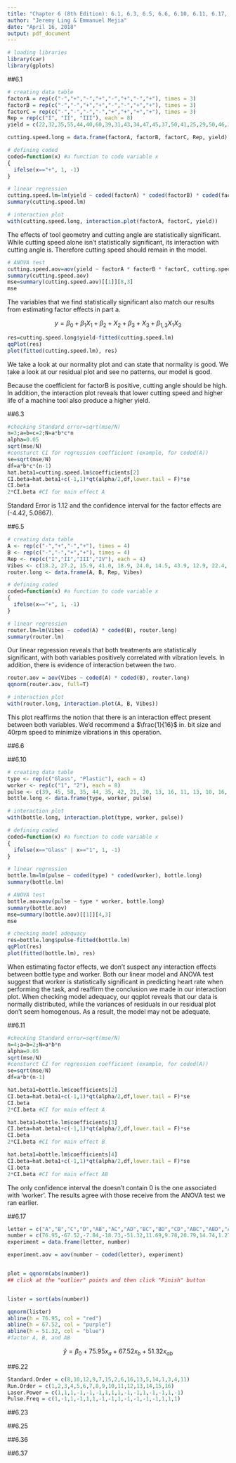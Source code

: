 ---
title: "Chapter 6 (8th Edition): 6.1, 6.3, 6.5, 6.6, 6.10, 6.11, 6.17, 6.22, 6.23, 6.25, 6.36, 6.37 "
author: "Jeremy Ling & Emmanuel Mejia"
date: "April 16, 2018"
output: pdf_document
---

```{r}
# loading libraries
library(car)
library(gplots)
```


##6.1

\textbf{An engineer is interested in the effects of cutting
speed (A), tool geometry (B), and cutting angle (C) on the life
(in hours) of a machine tool. Two levels of each factor are
chosen, and three replicates of a $2^3$ factorial design are run.
The results are as follows:}

\textbf{(a) Estimate the factor effects. Which effects appear to be
large?}

```{r}
# creating data table
factorA = rep(c("-","+","-","+","-","+","-","+"), times = 3)
factorB = rep(c("-","-","+","+","-","-","+","+"), times = 3)
factorC = rep(c("-","-","-","-","+","+","+","+"), times = 3)
Rep = rep(c("I", "II", "III"), each = 8)
yield = c(22,32,35,55,44,40,60,39,31,43,34,47,45,37,50,41,25,29,50,46,38,36,54,47)

cutting.speed.long = data.frame(factorA, factorB, factorC, Rep, yield)

# defining coded
coded=function(x) #a function to code variable x
{
  ifelse(x=="+", 1, -1)
}

# linear regression
cutting.speed.lm=lm(yield ~ coded(factorA) * coded(factorB) * coded(factorC), cutting.speed.long)
summary(cutting.speed.lm)

# interaction plot
with(cutting.speed.long, interaction.plot(factorA, factorC, yield))
```

The effects of tool geometry and cutting angle are statistically significant.  While cutting speed alone isn't statistically significant, its interaction with cutting angle is.  Therefore cutting speed should remain in the model.

\textbf{(b) Use the analysis of variance to confirm your conclusions
for part (a).}

```{r}
# ANOVA test
cutting.speed.aov=aov(yield ~ factorA * factorB * factorC, cutting.speed.long)
summary(cutting.speed.aov)
mse=summary(cutting.speed.aov)[[1]][8,3]
mse
```

The variables that we find statistically significant also match our results from estimating factor effects in part a.

\textbf{(c) Write down a regression model for predicting tool life
(in hours) based on the results of this experiment.}

$$y = \beta_0 + \beta_1 X_1 + \beta_2 + X_2 + \beta_3 + X_3 + \beta_{1,3} X_1 X_3$$


\textbf{(d) Analyze the residuals. Are there any obvious problems?}

```{r}
res=cutting.speed.long$yield-fitted(cutting.speed.lm)
qqPlot(res)
plot(fitted(cutting.speed.lm), res) 
```

We take a look at our normality plot and can state that normality is good. We take a look at our residual plot and see no patterns, our model is good.

\textbf{(e) On the basis of an analysis of main effect and interaction
plots, what coded factor levels of A, B, and C
would you recommend using?}

Because the coefficient for factorB is positive, cutting angle should be high.  In addition, the interaction plot reveals that lower cutting speed and higher life of a machine tool also produce a higher yield.


##6.3

\textbf{Find the standard error of the factor effects and
approximate 95 percent confidence limits for the factor effects
in Problem 6.1. Do the results of this analysis agree with the
conclusions from the analysis of variance?}

```{r}
#checking Standard error=sqrt(mse/N)
n=3;a=b=c=2;N=a*b*c*n
alpha=0.05
sqrt(mse/N)
#consturct CI for regression coefficient (example, for coded(A))
se=sqrt(mse/N)
df=a*b*c*(n-1)
hat.beta1=cutting.speed.lm$coefficients[2]
CI.beta=hat.beta1+c(-1,1)*qt(alpha/2,df,lower.tail = F)*se
CI.beta
2*CI.beta #CI for main effect A
```

Standard Error is 1.12 and the confidence interval for the factor effects are (-4.42, 5.0867).

##6.5

\textbf{A router is used to cut locating notches on a printed
circuit board. The vibration level at the surface of the board
as it is cut is considered to be a major source of dimensional
variation in the notches. Two factors are thought to influence vibration: bit size (A) and cutting speed (B). Two bit sizes (1/16
and 1/8 in.) and two speeds (40 and 90 rpm) are selected, and
four boards are cut at each set of conditions shown below.
The response variable is vibration measured as the resultant
vector of three accelerometers (x, y, and z) on each test circuit
board.}

\textbf{(a) Analyze the data from this experiment.}

```{r}
# creating data table
A <- rep(c("-","+","-","+"), times = 4)
B <- rep(c("-","-","+","+"), times = 4)
Rep <- rep(c("I","II","III","IV"), each = 4)
Vibes <- c(18.2, 27.2, 15.9, 41.0, 18.9, 24.0, 14.5, 43.9, 12.9, 22.4, 15.1, 36.3, 14.4, 22.5, 14.2, 39.9)
router.long <- data.frame(A, B, Rep, Vibes)

# defining coded
coded=function(x) #a function to code variable x
{
  ifelse(x=="+", 1, -1)
}

# linear regression
router.lm=lm(Vibes ~ coded(A) * coded(B), router.long)
summary(router.lm)
```

Our linear regression reveals that both treatments are statistically significant, with both variables positively correlated with vibration levels.  In addition, there is evidence of interaction between the two.

\textbf{(b) Construct a normal probability plot of the residuals,
and plot the residuals versus the predicted vibration
level. Interpret these plots.}

```{r}
router.aov = aov(Vibes ~ coded(A) * coded(B), router.long)
qqnorm(router.aov, full=T)
```

\textbf{(c) Draw the AB interaction plot. Interpret this plot. What
levels of bit size and speed would you recommend for
routine operation?}

```{r}
# interaction plot
with(router.long, interaction.plot(A, B, Vibes))
```

This plot reaffirms the notion that there is an interaction effect present between both variables.  We'd recommend a $\frac{1}{16}$ in. bit size and 40rpm speed to minimize vibrations in this operation.

##6.6

\textbf{Reconsider the experiment described in Problem 6.1.
Suppose that the experimenter only performed the eight trials
from replicate I. In addition, he ran four center points and
obtained the following response values: 36, 40, 43, 45.}

\textbf{(a) Estimate the factor effects. Which effects are large?}



\textbf{(b) Perform an analysis of variance, including a check for
pure quadratic curvature. What are your conclusions?}

\textbf{(c) Write down an appropriate model for predicting tool
life, based on the results of this experiment. Does this
model differ in any substantial way from the model in
Problem 6.1, part (c)?}

\textbf{(d) Analyze the residuals.}

\textbf{(e) What conclusions would you draw about the appropriate
operating conditions for this process?}

##6.10

\textbf{In Problem 6.9, the engineer was also interested in
potential fatigue differences resulting from the two types of bottles.
As a measure of the amount of effort required, he measured
the elevation of the heart rate (pulse) induced by the task. The
results follow. Analyze the data and draw conclusions. Analyze
the residuals and comment on the model's adequacy.}

```{r}
# creating data table
type <- rep(c("Glass", "Plastic"), each = 4)
worker <- rep(c("1", "2"), each = 8)
pulse <- c(39, 45, 58, 35, 44, 35, 42, 21, 20, 13, 16, 11, 13, 10, 16, 15)
bottle.long <- data.frame(type, worker, pulse)

# interaction plot
with(bottle.long, interaction.plot(type, worker, pulse))

# defining coded
coded=function(x) #a function to code variable x
{
  ifelse(x=="Glass" | x=="1", 1, -1)
}

# linear regression
bottle.lm=lm(pulse ~ coded(type) * coded(worker), bottle.long)
summary(bottle.lm)

# ANOVA test
bottle.aov=aov(pulse ~ type * worker, bottle.long)
summary(bottle.aov)
mse=summary(bottle.aov)[[1]][4,3]
mse

# checking model adequacy
res=bottle.long$pulse-fitted(bottle.lm)
qqPlot(res)
plot(fitted(bottle.lm), res) 
```

When estimating factor effects, we don't suspect any interaction effects between bottle type and worker.  Both our linear model and ANOVA test suggest that worker is statistically significant in predicting heart rate when performing the task, and reaffirm the conclusion we made in our interaction plot.  When checking model adequacy, our qqplot reveals that our data is normally distributed, while the variances of residuals in our residual plot don't seem homogenous.  As a result, the model may not be adequate.

##6.11

\textbf{Calculate approximate 95 percent confidence limits
for the factor effects in Problem 6.10. Do the results of this
analysis agree with the analysis of variance performed in
Problem 6.10?}

```{r}
#checking Standard error=sqrt(mse/N)
n=4;a=b=2;N=a*b*n
alpha=0.05
sqrt(mse/N)
#consturct CI for regression coefficient (example, for coded(A))
se=sqrt(mse/N)
df=a*b*(n-1)

hat.beta1=bottle.lm$coefficients[2]
CI.beta=hat.beta1+c(-1,1)*qt(alpha/2,df,lower.tail = F)*se
CI.beta
2*CI.beta #CI for main effect A

hat.beta1=bottle.lm$coefficients[3]
CI.beta=hat.beta1+c(-1,1)*qt(alpha/2,df,lower.tail = F)*se
CI.beta
2*CI.beta #CI for main effect B

hat.beta1=bottle.lm$coefficients[4]
CI.beta=hat.beta1+c(-1,1)*qt(alpha/2,df,lower.tail = F)*se
CI.beta
2*CI.beta #CI for main effect AB
```

The only confidence interval the doesn't contain 0 is the one associated with 'worker'.  The results agree with those receive from the ANOVA test we ran earlier.

##6.17

\textbf{An experimenter has run a single replicate of a $2^4$
design. The following effect estimates have been calculated:}

\textbf{(a) Construct a normal probability plot of these effects.}

```{r}
letter = c("A","B","C","D","AB","AC","AD","BC","BD","CD","ABC","ABD","ACD","BCD","ABCD")
number = c(76.95,-67.52,-7.84,-18.73,-51.32,11.69,9.78,20.79,14.74,1.27,-2.82,-6.50,10.20,-7.98,-6.25)
experiment = data.frame(letter, number)

experiment.aov = aov(number ~ coded(letter), experiment)


plot = qqnorm(abs(number))
## click at the "outlier" points and then click "Finish" button


lister = sort(abs(number))

qqnorm(lister)
abline(h = 76.95, col = "red")
abline(h = 67.52, col = "purple")
abline(h = 51.32, col = "blue")
#factor A, B, and AB
```

\textbf{(b) Identify a tentative model, based on the plot of the
effects in part (a).}

$$\hat{y} = \beta_0 + 75.95x_a + 67.52x_b + 51.32x_{ab}$$



##6.22

\textbf{Semiconductor manufacturing processes have long
and complex assembly flows, so matrix marks and automated
2d-matrix readers are used at several process steps throughout
factories. Unreadable matrix marks negatively affect factory
run rates because manual entry of part data is required before
manufacturing can resume. A $2^4$ factorial experiment was conducted
to develop a 2d-matrix laser mark on a metal cover that
protects a substrate-mounted die. The design factors are A =
laser power (9 and 13 W), B = laser pulse frequency (4000 and
12,000 Hz), C = matrix cell size (0.07 and 0.12 in.), and D =
writing speed (10 and 20 in./sec), and the response variable is
the unused error correction (UEC). This is a measure of the
unused portion of the redundant information embedded in the
2d-matrix. A UEC of 0 represents the lowest reading that still
results in a decodable matrix, while a value of 1 is the highest
reading. A DMX Verifier was used to measure UEC. The data
from this experiment are shown in Table P6.5.}

```{r}
Standard.Order = c(8,10,12,9,7,15,2,6,16,13,5,14,1,3,4,11)
Run.Order = c(1,2,3,4,5,6,7,8,9,10,11,12,13,14,15,16)
Laser.Power = c(1,1,1,-1,-1,-1,1,1,1,-1,-1,1,-1,-1,1,-1)
Pulse.Freq = c(1,-1,1,-1,1,1,-1,-1,1,-1,-1,-1,-1,1,1,1)
```

\textbf{(a) Analyze the data from this experiment. Which factors
significantly affect UEC?}

\textbf{(b) Analyze the residuals from this experiment. Are there
any indications of model inadequacy?}

##6.23

\textbf{Reconsider the experiment described in Problem 6.20.
Suppose that four center points are available and that the UEC
response at these four runs is 0.98, 0.95, 0.93, and 0.96, respectively.
Reanalyze the experiment incorporating a test for curvature
into the analysis. What conclusions can you draw? What
recommendations would you make to the experimenters?}

##6.25

\textbf{Consider the single replicate of the $2^4$ design in
Example 6.2. Suppose that we had arbitrarily decided to analyze
the data assuming that all three- and four-factor interactions
were negligible. Conduct this analysis and compare your
results with those obtained in the example. Do you think that
it is a good idea to arbitrarily assume interactions to be negligible
even if they are relatively high-order ones?}

##6.36

\textbf{Resistivity on a silicon wafer is influenced by several
factors. The results of a $2^4$ factorial experiment performed
during a critical processing step is shown in Table P6.10.}

##6.37

\textbf{Continuation of Problem 6.36. Suppose that the
experimenter had also run four center points along with the 16
runs in Problem 6.36. The resistivity measurements at the center
points are 8.15, 7.63, 8.95, and 6.48. Analyze the experiment
again incorporating the center points. What conclusions
can you draw now?}

